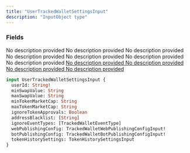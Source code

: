 ```yaml
---
title: "UserTrackedWalletSettingsInput"
description: "InputObject type"
---
```


### Fields

<ResponseField name="userId" type="String!" required>
  No description provided
</ResponseField>

<ResponseField name="minSwapValue" type="String">
  No description provided
</ResponseField>

<ResponseField name="maxSwapValue" type="String">
  No description provided
</ResponseField>

<ResponseField name="minTokenMarketCap" type="String">
  No description provided
</ResponseField>

<ResponseField name="maxTokenMarketCap" type="String">
  No description provided
</ResponseField>

<ResponseField name="ignoreTokenApprovals" type="Boolean">
  No description provided
</ResponseField>

<ResponseField name="addressBlacklist" type="[String]">
  No description provided
</ResponseField>

<a href="/api-reference/types/trackedwalleteventtype">
  <ResponseField name="ignoreEventTypes" type="[TrackedWalletEventType]">
    No description provided
  </ResponseField>
</a>

<a href="/api-reference/types/trackedwalletwebpublishingconfiginput">
  <ResponseField name="webPublishingConfig" type="TrackedWalletWebPublishingConfigInput!" required>
    No description provided
  </ResponseField>
</a>

<a href="/api-reference/types/trackedwalletbotpublishingconfiginput">
  <ResponseField name="botPublishingConfig" type="TrackedWalletBotPublishingConfigInput!" required>
    No description provided
  </ResponseField>
</a>

<a href="/api-reference/types/tokenhistorysettingsinput">
  <ResponseField name="tokenHistorySettings" type="TokenHistorySettingsInput">
    No description provided
  </ResponseField>
</a>


```graphql UserTrackedWalletSettingsInput
input UserTrackedWalletSettingsInput {
  userId: String!
  minSwapValue: String
  maxSwapValue: String
  minTokenMarketCap: String
  maxTokenMarketCap: String
  ignoreTokenApprovals: Boolean
  addressBlacklist: [String]
  ignoreEventTypes: [TrackedWalletEventType]
  webPublishingConfig: TrackedWalletWebPublishingConfigInput!
  botPublishingConfig: TrackedWalletBotPublishingConfigInput!
  tokenHistorySettings: TokenHistorySettingsInput
}
```
